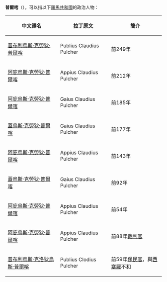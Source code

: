 {{disambig|cat=三字人名消歧義}}
'''普爾喀'''（{{lang-la|Pulcher}}），可以指以下[[羅馬共和國|羅馬共和國]]的政治人物：

{| class=wikitable
|-
!中文譯名||拉丁原文|| colspan="2"| 簡介
|-
|[[普布利烏斯·克勞狄·普爾喀|普布利烏斯·克勞狄·普爾喀]]||Publius Claudius Pulcher||前249年||rowspan="7" | [[羅馬執政官|執政官]]
|-
|[[阿庇烏斯·克勞狄·普爾喀_(前212年執政官)|阿庇烏斯·克勞狄·普爾喀]]||Appius Claudius Pulcher||前212年
|-
|[[阿庇烏斯·克勞狄·普爾喀_(前185年執政官)|阿庇烏斯·克勞狄·普爾喀]]||Gaius Claudius Pulcher||前185年
|-
|[[蓋烏斯·克勞狄·普爾喀_(前177年執政官)|蓋烏斯·克勞狄·普爾喀]]||Gaius Claudius Pulcher||前177年
|-
|[[阿庇烏斯·克勞狄·普爾喀_(前143年執政官)|阿庇烏斯·克勞狄·普爾喀]]||Appius Claudius Pulcher||前143年
|-
|[[蓋烏斯·克勞狄·普爾喀_(前92年執政官)|蓋烏斯·克勞狄·普爾喀]]||Gaius Claudius Pulcher||前92年
|-
|[[阿庇烏斯·克勞狄·普爾喀_(前54年執政官)|阿庇烏斯·克勞狄·普爾喀]]||Appius Claudius Pulcher||前54年
|-
|[[阿庇烏斯·克勞狄·普爾喀_(前88年裁判官)|阿庇烏斯·克勞狄·普爾喀]]||Appius Claudius Pulcher||colspan="2"| 前88年[[裁判官|裁判官]]
|-
|[[普布利烏斯·克洛狄烏斯·普爾喀|普布利烏斯·克洛狄烏斯·普爾喀]]||Publius Clodius Pulcher||colspan="2"| 前59年[[保民官|保民官]]，與[[西塞羅|西塞羅]]不和
|}